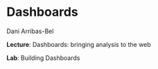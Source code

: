 # Dashboards

Dani Arribas-Bel

**Lecture**: Dashboards: bringing analysis to the web

**Lab**: Building Dashboards


